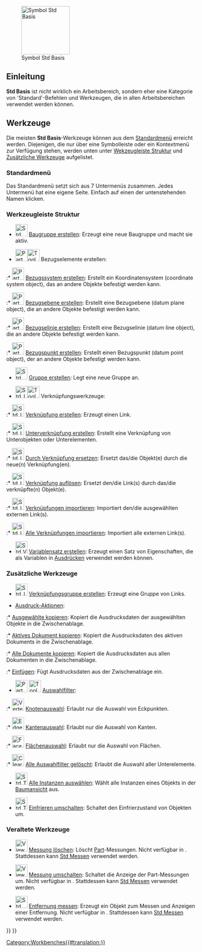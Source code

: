 <languages/>

{{Docnav/de
|[[Workbenches/de|Arbeitsbereiche]]
|[[Assembly_Workbench/de|Arbeitsbereich Assembly]]
|IconL=
|IconR=Workbench_Assembly.svg
}}

[[Image:Freecad.svg|thumb|128px|Symbol Std Basis]]

{{TOCright}}

<span id="Introduction"></span>
==Einleitung==

'''Std Basis''' ist nicht wirklich ein Arbeitsbereich, sondern eher eine Kategorie von 'Standard'-Befehlen und  Werkzeugen, die in allen Arbeitsbereichen verwendet werden können.

<span id="Tools"></span>
==Werkzeuge==

Die meisten '''Std Basis'''-Werkzeuge können aus dem [[Standard_Menu/de|Standardmenü]] erreicht werden. Diejenigen, die nur über eine Symbolleiste oder ein Kontextmenü zur Verfügung stehen, werden unten unter [[#Wekzeugleiste_Struktur|Wekzeugleiste Struktur]] und [[#Zusätzliche_Werkzeuge|Zusätzliche Werkzeuge]] aufgelistet.

<span id="Standard_menu"></span>
===Standardmenü===

Das Standardmenü setzt sich aus 7 Untermenüs zusammen. Jedes Untermenü hat eine eigene Seite. Einfach auf einen der untenstehenden Namen klicken.

<!--Bitte halte die folgenden Informationen mit Std_Base, Standard_Menu, Std_File_Menu usw. synchronisiert -->
{{StdMenu
|
[[Std_File_Menu/de|Datei]]
&nbsp;&nbsp;&nbsp;
[[Std_Edit_Menu/de|Bearbeiten]]
&nbsp;&nbsp;&nbsp;
[[Std_View_Menu/de|Ansicht]]
&nbsp;&nbsp;&nbsp;
[[Std_Tools_Menu/de|Werkzeuge]]
&nbsp;&nbsp;&nbsp;
[[Std_Macro_Menu/de|Makro]]
&nbsp;&nbsp;&nbsp;
[[Std_Windows_Menu/de|Fenster]]
&nbsp;&nbsp;&nbsp;
[[Std_Help_Menu/de|Hilfe]]
}}

<span id="Structure_toolbar"></span>
===Werkzeugleiste Struktur===

* [[File:Std_Part.svg|32px]] [[Std_Part/de|Baugruppe erstellen]]: Erzeugt eine neue Baugruppe und macht sie aktiv.

* <span id="Part_Datums">[[File:Part_CoordinateSystem.svg|x32px]][[Image:Toolbar_flyout_arrow_blue_background.svg|x32px]] Bezugselemente erstellen: {{Version|1.1}}</span><!--Do not edit span id: the Part_Datums pages redirect here-->

:* [[File:Part_CoordinateSystem.svg|32px]] [[Part_CoordinateSystem/de|Bezugssystem erstellen]]: Erstellt ein Koordinatensystem (coordinate system object), das an andere Objekte befestigt werden kann. {{Version/de|1.1}}

:* [[File:Part_DatumPlane.svg|32px]] [[Part_DatumPlane/de|Bezugsebene erstellen]]: Erstellt eine Bezugsebene (datum plane object), die an andere Objekte befestigt werden kann. {{Version/de|1.1}}

:* [[File:Part_DatumLine.svg|32px]] [[Part_DatumLine/de|Bezugselinie erstellen]]: Erstellt eine Bezugselinie (datum line object), die an andere Objekte befestigt werden kann. {{Version/de|1.1}}

:* [[File:Part_DatumPoint.svg|32px]] [[Part_DatumPoint|Bezugspunkt erstellen]]: Erstellt einen Bezugspunkt (datum point object), der an andere Objekte befestigt werden kann. {{Version/de|1.1}}

* [[File:Std_Group.svg|32px]] [[Std_Group/de|Gruppe erstellen]]: Legt eine neue Gruppe an.

* <span id="Std_LinkActions">[[File:Std_LinkMake.svg|x32px]][[Image:Toolbar_flyout_arrow_blue_background.svg|x32px]] Verknüpfungswerkzeuge:</span><!--Do not edit span id: the Std_LinkActions pages redirect here-->

:* [[File:Std_LinkMake.svg|32px]] [[Std_LinkMake/de|Verknüpfung erstellen]]: Erzeugt einen Link.

:* [[File:Std_LinkMakeRelative.svg|32px]] [[Std_LinkMakeRelative/de|Unterverknüpfung erstellen]]: Erstellt eine Verknüpfung von Unterobjekten oder Unterelementen.

:* [[File:Std_LinkReplace.svg|32px]] [[Std_LinkReplace/de|Durch Verknüpfung ersetzen]]: Ersetzt das/die Objekt(e) durch die neue(n) Verknüpfung(en).

:* [[File:Std_LinkUnlink.svg|32px]] [[Std_LinkUnlink/de|Verknüpfung auflösen]]: Ersetzt den/die Link(s) durch das/die verknüpfte(n) Objekt(e).

:* [[File:Std_LinkImport.svg|32px]] [[Std_LinkImport/de|Verknüpfungen importieren]]: Importiert den/die ausgewählten externen Link(s).

:* [[File:Std_LinkImportAll.svg|32px]] [[Std_LinkImportAll/de|Alle Verknüpfungen importieren]]: Importiert alle externen Link(s).

* [[File:Std_VarSet.svg|32px]] [[Std_VarSet/de|Variablensatz erstellen]]: Erzeugt einen Satz von Eigenschaften, die als Variablen in [[Expressions/de|Ausdrücken]] verwendet werden können. {{Version/de|1.0}}

<span id="Additional_tools"></span>
===Zusätzliche Werkzeuge===

* [[File:Std_LinkMakeGroup.svg|32px]] [[Std_LinkMakeGroup/de|Verknüpfungsgruppe erstellen]]: Erzeugt eine Gruppe von Links.

* [[Std_Expressions/de|Ausdruck-Aktionen]]:

:* [[Std_Expressions#Copy_selected/de|Ausgewählte kopieren]]: Kopiert die Ausdrucksdaten der ausgewählten Objekte in die Zwischenablage.

:* [[Std_Expressions#Copy_active_document/de|Aktives Dokument kopieren]]: Kopiert die Ausdrucksdaten des aktiven Dokuments in die Zwischenablage.

:* [[Std_Expressions#Copy_all_documents/de|Alle Dokumente kopieren]]: Kopiert die Ausdrucksdaten aus allen Dokumenten in die Zwischenablage.

:* [[Std_Expressions#Paste/de|Einfügen]]: Fügt Ausdrucksdaten aus der Zwischenablage ein.

* [[Image:Part_SelectFilter.svg|x32px]] [[Image:Toolbar_flyout_arrow_blue_background.svg|x32px]] [[Part_SelectFilter/de|Auswahlfilter]]: {{Version/de|1.0}}

:* [[Image:Vertex-selection.svg|32px]] [[Part_SelectFilter/de#Knotenauswahl|Knotenauswahl]]: Erlaubt nur die Auswahl von Eckpunkten.

:* [[Image:Edge-selection.svg|32px]] [[Part_SelectFilter/de#Kantenauswahl|Kantenauswahl]]: Erlaubt nur die Auswahl von Kanten.

:* [[Image:Face-selection.svg|32px]] [[Part_SelectFilter/de#Flächenauswahl |Flächenauswahl]]: Erlaubt nur die Auswahl von Flächen.

:* [[Image:Clear-selection.svg|32px]] [[Part_SelectFilter#All_selection_filters_cleared/de|Alle Auswahlfilter gelöscht]]: Erlaubt die Auswahl aller Unterelemente.

* [[File:Std_TreeSelectAllInstances.svg|32px]] [[Std_TreeSelectAllInstances/de|Alle Instanzen auswählen]]: Wählt alle Instanzen eines Objekts in der [[Tree_view/de|Baumansicht]] aus.

* [[File:Std_ToggleFreeze.svg|32px]] [[Std_ToggleFreeze/de|Einfrieren umschalten]]: Schaltet den Einfrierzustand von Objekten um. {{Version/de|1.0}}

<span id="Obsolete_tools"></span>
===Veraltete Werkzeuge===

* [[Image:View_Measure_Clear_All.svg|32px]] [[View_Measure_Clear_All/de|Messung löschen]]: Löscht [[Part_Workbench/de|Part]]-Messungen. Nicht verfügbar in {{VersionPlus/de|1.0}}. Stattdessen kann [[Std Measure/de|Std Messen]] verwendet werden.

* [[Image:View_Measure_Toggle_All.svg|32px]] [[View_Measure_Toggle_All/de|Messung umschalten]]: Schaltet die Anzeige der Part-Messungen um. Nicht verfügbar in {{VersionPlus/de|1.0}}. Stattdessen kann [[Std Measure/de|Std Messen]] verwendet werden.

* [[Image:Std_MeasureDistance.svg|32px]] [[Std_MeasureDistance/de|Entfernung messen]]: Erzeugt ein Objekt zum Messen und Anzeigen einer Entfernung. Nicht verfügbar in {{VersionPlus/de|1.0}}. Stattdessen kann [[Std Measure/de|Std Messen]] verwendet werden.


{{Docnav/de
|[[Workbenches/de|Arbeitsbereiche]]
|[[Assembly_Workbench/de|Arbeitsbereich Assembly]]
|IconL=
|IconR=Workbench_Assembly.svg
}}

{{Std_Base_navi{{#translation:}}}}
{{Userdocnavi{{#translation:}}}}
[[Category:Workbenches{{#translation:}}]]